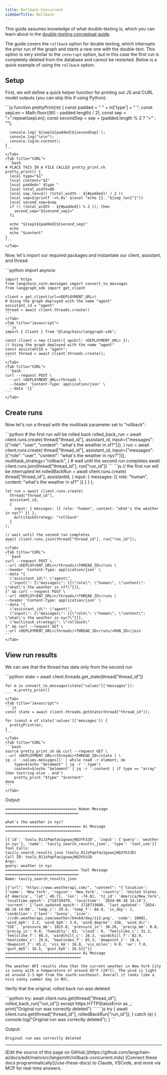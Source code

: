 ```yaml
---
title: Rollback Concurrent
sidebarTitle: Rollback
---
```


This guide assumes knowledge of what double-texting is, which you can learn about in the [double-texting conceptual guide](/langsmith/double-texting).

The guide covers the `rollback` option for double texting, which interrupts the prior run of the graph and starts a new one with the double-text. This option is very similar to the `interrupt` option, but in this case the first run is completely deleted from the database and cannot be restarted. Below is a quick example of using the `rollback` option.

## Setup

First, we will define a quick helper function for printing out JS and CURL model outputs (you can skip this if using Python):

<Tabs>
    <Tab title="Javascript">
    ```js
    function prettyPrint(m) {
      const padded = " " + m['type'] + " ";
      const sepLen = Math.floor((80 - padded.length) / 2);
      const sep = "=".repeat(sepLen);
      const secondSep = sep + (padded.length % 2 ? "=" : "");

      console.log(`${sep}${padded}${secondSep}`);
      console.log("\n\n");
      console.log(m.content);
    }
    ```
    </Tab>
    <Tab title="CURL">
    ```bash
    # PLACE THIS IN A FILE CALLED pretty_print.sh
    pretty_print() {
      local type="$1"
      local content="$2"
      local padded=" $type "
      local total_width=80
      local sep_len=$(( (total_width - ${#padded}) / 2 ))
      local sep=$(printf '=%.0s' $(eval "echo {1.."${sep_len}"}"))
      local second_sep=$sep
      if (( (total_width - ${#padded}) % 2 )); then
        second_sep="${second_sep}="
      fi

      echo "${sep}${padded}${second_sep}"
      echo
      echo "$content"
    }
    ```
    </Tab>
</Tabs>

Now, let's import our required packages and instantiate our client, assistant, and thread.

<Tabs>
    <Tab title="Python">
    ```python
    import asyncio

    import httpx
    from langchain_core.messages import convert_to_messages
    from langgraph_sdk import get_client

    client = get_client(url=<DEPLOYMENT_URL>)
    # Using the graph deployed with the name "agent"
    assistant_id = "agent"
    thread = await client.threads.create()
    ```
    </Tab>
    <Tab title="Javascript">
    ```js
    import { Client } from "@langchain/langgraph-sdk";

    const client = new Client({ apiUrl: <DEPLOYMENT_URL> });
    // Using the graph deployed with the name "agent"
    const assistantId = "agent";
    const thread = await client.threads.create();
    ```
    </Tab>
    <Tab title="CURL">
    ```bash
    curl --request POST \
      --url <DEPLOYMENT_URL>/threads \
      --header 'Content-Type: application/json' \
      --data '{}'
    ```
    </Tab>
</Tabs>

## Create runs

Now let's run a thread with the multitask parameter set to "rollback":

<Tabs>
    <Tab title="Python">
    ```python
    # the first run will be rolled back
    rolled_back_run = await client.runs.create(
        thread["thread_id"],
        assistant_id,
        input={"messages": [{"role": "user", "content": "what's the weather in sf?"}]},
    )
    run = await client.runs.create(
        thread["thread_id"],
        assistant_id,
        input={"messages": [{"role": "user", "content": "what's the weather in nyc?"}]},
        multitask_strategy="rollback",
    )
    # wait until the second run completes
    await client.runs.join(thread["thread_id"], run["run_id"])
    ```
    </Tab>
    <Tab title="Javascript">
    ```js
    // the first run will be interrupted
    let rolledBackRun = await client.runs.create(
      thread["thread_id"],
      assistantId,
      { input: { messages: [{ role: "human", content: "what's the weather in sf?" }] } }
    );

    let run = await client.runs.create(
      thread["thread_id"],
      assistant_id,
      {
        input: { messages: [{ role: "human", content: "what's the weather in nyc?" }] },
        multitaskStrategy: "rollback"
      }
    );

    // wait until the second run completes
    await client.runs.join(thread["thread_id"], run["run_id"]);
    ```
    </Tab>
    <Tab title="CURL">
    ```bash
    curl --request POST \
    --url <DEPLOY<ENT_URL>>/threads/<THREAD_ID>/runs \
    --header 'Content-Type: application/json' \
    --data "{
      \"assistant_id\": \"agent\",
      \"input\": {\"messages\": [{\"role\": \"human\", \"content\": \"what\'s the weather in sf?\"}]},
    }" && curl --request POST \
    --url <DEPLOY<ENT_URL>>/threads/<THREAD_ID>/runs \
    --header 'Content-Type: application/json' \
    --data "{
      \"assistant_id\": \"agent\",
      \"input\": {\"messages\": [{\"role\": \"human\", \"content\": \"what\'s the weather in nyc?\"}]},
      \"multitask_strategy\": \"rollback\"
    }" && curl --request GET \
    --url <DEPLOYMENT_URL>/threads/<THREAD_ID>/runs/<RUN_ID>/join
    ```
    </Tab>
</Tabs>

## View run results

We can see that the thread has data only from the second run

<Tabs>
    <Tab title="Python">
    ```python
    state = await client.threads.get_state(thread["thread_id"])

    for m in convert_to_messages(state["values"]["messages"]):
        m.pretty_print()
    ```
    </Tab>
    <Tab title="Javascript">
    ```js
    const state = await client.threads.getState(thread["thread_id"]);

    for (const m of state['values']['messages']) {
      prettyPrint(m);
    }
    ```
    </Tab>
    <Tab title="CURL">
    ```bash
    source pretty_print.sh && curl --request GET \
    --url <DEPLOYMENT_URL>/threads/<THREAD_ID>/state | \
    jq -c '.values.messages[]' | while read -r element; do
        type=$(echo "$element" | jq -r '.type')
        content=$(echo "$element" | jq -r '.content | if type == "array" then tostring else . end')
        pretty_print "$type" "$content"
    done
    ```
    </Tab>
</Tabs>

Output:

```
================================ Human Message =================================

what's the weather in nyc?
================================== Ai Message ==================================

[{'id': 'toolu_01JzPqefao1gxwajHQ3Yh3JD', 'input': {'query': 'weather in nyc'}, 'name': 'tavily_search_results_json', 'type': 'tool_use'}]
Tool Calls:
tavily_search_results_json (toolu_01JzPqefao1gxwajHQ3Yh3JD)
Call ID: toolu_01JzPqefao1gxwajHQ3Yh3JD
Args:
query: weather in nyc
================================= Tool Message =================================
Name: tavily_search_results_json

[{"url": "https://www.weatherapi.com/", "content": "{'location': {'name': 'New York', 'region': 'New York', 'country': 'United States of America', 'lat': 40.71, 'lon': -74.01, 'tz_id': 'America/New_York', 'localtime_epoch': 1718734479, 'localtime': '2024-06-18 14:14'}, 'current': {'last_updated_epoch': 1718733600, 'last_updated': '2024-06-18 14:00', 'temp_c': 29.4, 'temp_f': 84.9, 'is_day': 1, 'condition': {'text': 'Sunny', 'icon': '//cdn.weatherapi.com/weather/64x64/day/113.png', 'code': 1000}, 'wind_mph': 2.2, 'wind_kph': 3.6, 'wind_degree': 158, 'wind_dir': 'SSE', 'pressure_mb': 1025.0, 'pressure_in': 30.26, 'precip_mm': 0.0, 'precip_in': 0.0, 'humidity': 63, 'cloud': 0, 'feelslike_c': 31.3, 'feelslike_f': 88.3, 'windchill_c': 28.3, 'windchill_f': 82.9, 'heatindex_c': 29.6, 'heatindex_f': 85.3, 'dewpoint_c': 18.4, 'dewpoint_f': 65.2, 'vis_km': 16.0, 'vis_miles': 9.0, 'uv': 7.0, 'gust_mph': 16.5, 'gust_kph': 26.5}}"}]
================================== Ai Message ==================================

The weather API results show that the current weather in New York City is sunny with a temperature of around 85°F (29°C). The wind is light at around 2-3 mph from the south-southeast. Overall it looks like a nice sunny summer day in NYC.
```

Verify that the original, rolled back run was deleted

<Tabs>
    <Tab title="Python">
    ```python
    try:
        await client.runs.get(thread["thread_id"], rolled_back_run["run_id"])
    except httpx.HTTPStatusError as _:
        print("Original run was correctly deleted")
    ```
    </Tab>
    <Tab title="Javascript">
    ```js
    try {
      await client.runs.get(thread["thread_id"], rolledBackRun["run_id"]);
    } catch (e) {
      console.log("Original run was correctly deleted");
    }
    ```
    </Tab>
</Tabs>

Output:

```
Original run was correctly deleted
```

---

<Callout icon="pen-to-square" iconType="regular">
    [Edit the source of this page on GitHub.](https://github.com/langchain-ai/docs/edit/main/src/langsmith/rollback-concurrent.mdx)
</Callout>
<Tip icon="terminal" iconType="regular">
    [Connect these docs programmatically](/use-these-docs) to Claude, VSCode, and more via MCP for    real-time answers.
</Tip>
